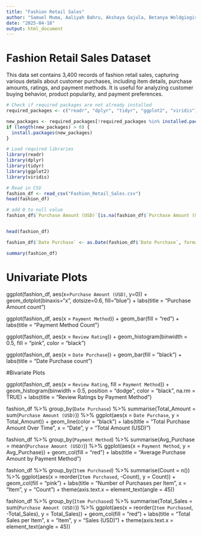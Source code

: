```yaml
---
title: "Fashion Retail Sales"
author: "Samuel Muma, Aaliyah Bahru, Akshaya Gajula, Betanya Woldgiogis, Shihao Lu"
date: "2025-04-18"
output: html_document
---
```


# Fashion Retail Sales Dataset

This data set contains 3,400 records of fashion retail sales, capturing various details about customer purchases, including item details, purchase amounts, ratings, and payment methods. It is useful for analyzing customer buying behavior, product popularity, and payment preferences.

```r
# Check if required packages are not already installed 
required_packages <- c("readr", "dplyr", "tidyr", "ggplot2", "viridis") #I'll add more here if needed

new_packages <- required_packages[!required_packages %in% installed.packages()]
if (length(new_packages) > 0) {
  install.packages(new_packages)
}

# Load required libraries
library(readr)
library(dplyr)
library(tidyr)
library(ggplot2)
library(viridis)

# Read in CSV
fashion_df <- read_csv("Fashion_Retail_Sales.csv")
head(fashion_df)

# add 0 to null value
fashion_df$`Purchase Amount (USD)`[is.na(fashion_df$`Purchase Amount (USD)`)] <- 0


head(fashion_df)

fashion_df$`Date Purchase` <- as.Date(fashion_df$`Date Purchase`, format = "%d-%m-%Y")

summary(fashion_df)
```


  
# Univariate Plots
  
ggplot(fashion_df, aes(x=`Purchase Amount (USD)`, y=0)) + 
geom_dotplot(binaxis="x", dotsize=0.6, fill="blue") +
labs(title = "Purchase Amount count")
  
  

ggplot(fashion_df, aes(x = `Payment Method`)) +
  geom_bar(fill = "red") +
  labs(title = "Payment Method Count")
  
ggplot(fashion_df, aes(x = `Review Rating`)) +
geom_histogram(binwidth = 0.5, fill = "pink", color = "black") 



ggplot(fashion_df, aes(x = `Date Purchase`)) +
  geom_bar(fill = "black") +
  labs(title = "Date Purchase count")



#Bivariate Plots




ggplot(fashion_df, aes(x = `Review Rating`, fill = `Payment Method`)) +
  geom_histogram(binwidth = 0.5, position = "dodge", color = "black", na.rm = TRUE) +
  labs(title = "Review Ratings by Payment Method")

fashion_df %>%
  group_by(`Date Purchase`) %>%
  summarise(Total_Amount = sum(`Purchase Amount (USD)`)) %>%
  ggplot(aes(x = `Date Purchase`, y = Total_Amount)) +
  geom_line(color = "black") +
  labs(title = "Total Purchase Amount Over Time",
       x = "Date", y = "Total Amount (USD)")
  
fashion_df %>%
  group_by(`Payment Method`) %>%
  summarise(Avg_Purchase = mean(`Purchase Amount (USD)`)) %>%
  ggplot(aes(x = `Payment Method`, y = Avg_Purchase)) +
  geom_col(fill = "red") +
  labs(title = "Average Purchase Amount by Payment Method")
  
  


fashion_df %>%
  group_by(`Item Purchased`) %>%
  summarise(Count = n()) %>%
  ggplot(aes(x = reorder(`Item Purchased`, -Count), y = Count)) +
  geom_col(fill = "pink") +
  labs(title = "Number of Purchases per Item", x = "Item", y = "Count") +
  theme(axis.text.x = element_text(angle = 45))  
  
  
  
  
fashion_df %>%
  group_by(`Item Purchased`) %>%
  summarise(Total_Sales = sum(`Purchase Amount (USD)`)) %>%
  ggplot(aes(x = reorder(`Item Purchased`, -Total_Sales), y = Total_Sales)) +
  geom_col(fill = "red") +
  labs(title = "Total Sales per Item", x = "Item", y = "Sales (USD)") +
  theme(axis.text.x = element_text(angle = 45))
  
  
  
  
  
  